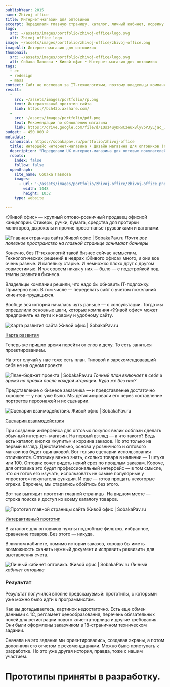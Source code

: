 ```yaml
---
publishYear: 2015
name: Zhivoj office
title: Интернет-магазин для оптовиков
excerpt: Переделали главную страницу, каталог, личный кабинет, корзину и оформление заказа для оптового магазина канцелярии.
logo:
  src: ~/assets/images/portfolio/zhivoj-office/logo.svg
  alt: Zhivoj office logo
image: ~/assets/images/portfolio/zhivoj-office/zhivoj-office.png
imageAlt: Интернет-магазин для оптовиков
thumbnail:
  src: ~/assets/images/portfolio/zhivoj-office/logo.svg
  alt: Собака Павлова • Живой офис • Интернет-магазин для оптовиков
tags:
  - ec
  - redesign
  - mass
context: Сайт не поспевал за IT-технологиями, поэтому владельцы компании решили обновить его вообще. Ну, а начали — с интерфейса, который должен был упростить жизнь оптовикам.
result:
  -
    src: ~/assets/images/portfolio/rp.png
    text: Интерактивный прототип сайта
    link: https://bch43p.axshare.com/
  -
    src: ~/assets/images/portfolio/pdf.png
    text: Рекомендации по обновлению магазина
    link: https://drive.google.com/file/d/1Qsz4uyDRwCzeux8lyvbPJyLjac_7XB8z/view?usp=sharing
budget: ~ 450 000 ₽
metadata:
  canonical: https://sobakapav.ru/portfolio/zhivoj-office
  title: Интерфейс интернет-магазина • Дизайн магазина для оптовиков (практический кейс)
  description: "Переделали UX интернет-магазина для оптовых покупателей — спроектировали профессиональный интерфейс для людей, которые ежедневно работают с закупками. "
  robots:
    index: false
    follow: false
  openGraph:
    site_name: Собака Павлова
    images:
      - url: '~/assets/images/portfolio/zhivoj-office/zhivoj-office.png'
        width: 1448
        height: 1032
    type: website
  
---
```


«Живой офис» — крупный оптово-розничный продавец офисной канцелярии. Стикеры, ручки, бумага, средства для протирки мониторов, дыроколы и прочие пресс-папье грузовиками и вагонами.

![Главная страница сайта Живой офис | SobakaPav.ru](~/assets/images/portfolio/zhivoj-office/1.png)
_Почти все полезное пространство на главной странице занимают баннеры_

Конечно, без IT-технологий такой бизнес сейчас немыслим. Технологических решений в недрах «Живого офиса» много, и они все очень разные. И капельку старые. И немножко плохо друг с другом совместимые. И уж совсем никак у них — было — с подстройкой под темпы развития бизнеса.

Владельцы компании решили, что надо бы обновить IT-подложку. Примерно всю. В том числе — переделать сайт с учетом пожеланий клиентов-трудящихся.

Вообще вся история началась чуть раньше — с консультации. Тогда мы определили основные шаги, которые компания «Живой офис» может предпринять на пути к новому и удобному сайту.

![Карта развития сайта Живой офис | SobakaPav.ru](~/assets/images/portfolio/zhivoj-office/2.png)

[Карта развития](https://drive.google.com/file/d/1QpUcz4kehw7FhwslwhVR9dXbeD5W3dwC/view?usp=sharing)

Теперь же пришло время перейти от слов к делу. То есть заняться проектированием.

На этот случай у нас тоже есть план. Типовой и зарекомендовавший себя не на одном проекте.

![План-бюджет проекта | SobakaPav.ru](~/assets/images/portfolio/zhivoj-office/3.png)
_Точный план включает в себя и время на правки после каждой итерации. Куда же без них?_

Представление о бизнесе заказчика — и представление достаточно хорошее — у нас уже было. Мы детализировали его через составление портретов персонажей и их сценарии.

![Сценарии взаимодействия. Живой офис | SobakaPav.ru](~/assets/images/portfolio/zhivoj-office/4.png)

[Сценарии взаимодействия](https://drive.google.com/file/d/1RjQr_5ExIOzf0PgIaSckI7zEtD-1AHHy/view?usp=sharing)

При создании интерфейса для оптовых покупок велик соблазн сделать обычный интернет- магазин. На первый взгляд — а что такого? Ведь есть каталог, кнопка «купить» и корзина заказов. Но это только на первый взгляд. Действительно, основа у розничного и оптового магазинов будет одинаковой. Вот только сценарии использования отличаются. Оптовику важно знать, сколько товара в наличии — 1 штука или 100. Оптовик хочет видеть некий срез по прошлым заказам. Короче, для оптовика это будет профессиональный интерфейс — в том смысле, что он готов его изучать, использовать не самые популярные у «простого» покупателя функции. И еще — готов прощать некоторые огрехи. Впрочем, мы старались обойтись без этого.

Вот так выглядит прототип главной страницы. На видном месте — строка поиска и доступ ко всему каталогу товаров.

![Прототип главной страницы сайта Живой офис | SobakaPav.ru](~/assets/images/portfolio/zhivoj-office/5.png)

[Интерактивный прототип](http://bch43p.axshare.com/)

В каталоге для оптовиков нужны подробные фильтры, избранное, сравнение товаров. Без этого — никуда.

В личном кабинете, помимо истории заказов, хорошо бы иметь возможность скачать нужный документ и исправить реквизиты для выставления счета.

![Личный кабинет оптовика. Живой офис | SobakaPav.ru](~/assets/images/portfolio/zhivoj-office/5.png)
_Личный кабинет оптовика_

### Результат

Результат получился вполне предсказуемый: прототипы, с которыми уже можно было идти к программистам.

Как вы догадываетесь, картинок недостаточно. Есть еще обмен данными с 1С, регламент ценообразования, перечень обязательных полей для регистрации нового клиента-юрлица и другие требования. Они были оформлены заказчиком в 18-страничном техническом задании.

Сначала на это задание мы ориентировались, создавая экраны, а потом дополнили его отчетом с рекомендациями. Можно было приступать к разработке. Но это уже другая история, правда, тоже с нашим участием.

# Прототипы приняты в разработку.
